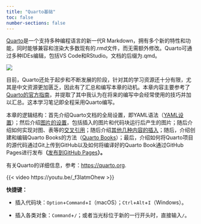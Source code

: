```yaml
---
title: "Quarto基础"
toc: false
number-sections: false
---
```


[Quarto](https://quarto.org)是一个支持多种编程语言的新一代R Markdown，拥有多个新的特性和功能，同时能够兼容和渲染大多数现有的.rmd文件，而无需额外修改。Quarto可通过多种IDEs编辑，包括VS Code和RStudio。文档的后缀为.qmd。

![](images/截屏2023-11-22%2019.10.55.png)

目前，Quarto还处于起步和不断发展的阶段，针对其的学习资源还十分有限，尤其是中文资源更加匮乏，因此有了汇总和编写本章的动机。本章内容主要参考了[Quarto的官方指南](https://quarto.org/docs/guide/)，并提取了其中我认为在将来的编写中会经常使用的技巧并加以汇总。这本学习笔记即全程采用Quarto编写。

本章的逻辑结构：首先介绍Quarto文档的全局设置，即YAML语法（[YAML设置](/quarto_foundation/yaml_settings.qmd)）；然后介绍[图片的设置](/quarto_foundation/images_settings.qmd)，包括插入的图片和代码块运行后产生的图片；随后介绍如何实现对图、表等的[交叉引用](/quarto_foundation/cross_references.qmd)；随后介绍[其他几种内容的插入](/quarto_foundation/insert_other_content.qmd)；随后，介绍创建和编辑Quarto Books的方法（[Quarto Books](/quarto_foundation/quarto_books.qmd)）；最后，介绍如何将Quarto项目的源代码通过Git上传到GitHub以及如何将编译好的Quarto Book通过GitHub Pages进行发布**（**[发布到GitHub Pages](/quarto_foundation/github_pages.qmd)**）。**

有关Quarto的详细信息，参考：<https://quarto.org>.

{{< video https://youtu.be/_f3latmOhew >}}

::: callout-tip
**快捷键：**

-   插入代码块：`Option`+`Command`+`I`（macOS）；`Ctrl`+`Alt`+`I`（Windows）。

-   插入各类对象：`Command`+`/`；或者当光标位于新的一行开头时，直接输入`/`。
:::
